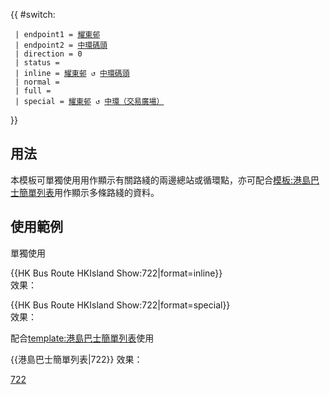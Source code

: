 {{ #switch: {{{format|}}}
  | endpoint1 = [[耀東邨巴士總站|耀東邨]]
  | endpoint2 = [[中環碼頭巴士總站|中環碼頭]]
  | direction = 0
  | status = 
  | inline = [[耀東邨巴士總站|耀東邨]] ↺ [[中環碼頭巴士總站|中環碼頭]]
  | normal =
  | full =
  | special = [[耀東邨巴士總站|耀東邨]] ↺ [[中環（交易廣場）巴士總站|中環（交易廣場）]]
}}<noinclude>
==用法==
本模板可單獨使用用作顯示有關路綫的兩邊總站或循環點，亦可配合[[模板:港島巴士簡單列表]]用作顯示多條路綫的資料。

==使用範例==
;單獨使用
<nowiki>{{HK Bus Route HKIsland Show:722|format=inline}}</nowiki><br>
效果：{{HK Bus Route HKIsland Show:722|format=inline}}

<nowiki>{{HK Bus Route HKIsland Show:722|format=special}}</nowiki><br>
效果：{{HK Bus Route HKIsland Show:722|format=special}}

;配合[[template:港島巴士簡單列表]]使用
<nowiki>{{港島巴士簡單列表|722}}</nowiki>
效果：{{港島巴士簡單列表|722}}
[[Category:新巴路線模板|722]]</noinclude>